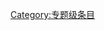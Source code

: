{{catmore1|[[Wikipedia:热带气旋专题|Wikipedia:热带气旋专题]]}}
{{Articles by Quality|topic=热带气旋|project=热带气旋|format=TOC}}
{{emptycat}}

[[Category:专题级条目|Category:专题级条目]]
